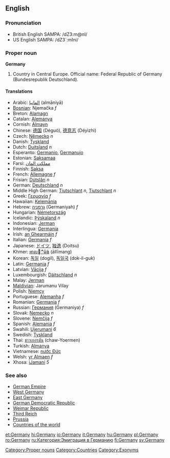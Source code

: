 ==English==
{{wikipedia}}
===Pronunciation===
*British English SAMPA: /dZ3:m@nI/
*US English SAMPA: /dZ3`:mIni/

===Proper noun===
'''Germany'''

# Country in Central Europe. Official name: Federal Republic of Germany (Bundesrepublik Deutschland).

====Translations====
*Arabic: [[المانيا]] (almāniyā)
*[[Bosnian]]: Njemačka ''f''
*Breton: [[Alamagn]]
*Catalan: [[Alemanya]]
*Cornish: [[Almayn]]
*Chinese: [[德国]] (Déguó), [[德意志]] (Déyìzhì)
*Czech: [[Německo]] ''n''
*Danish: [[Tyskland]]
*Dutch: [[Duitsland]] ''n''
*Esperanto: [[Germanio]], [[Germanujo]]
*Estonian: [[Saksamaa]]
*Farsi: [[مملکت المان]]
*Finnish: [[Saksa]]
*French: [[Allemagne]] ''f''
*Frisian: [[Dútslân]] ''n''
*German: [[Deutschland]] ''n''
*Middle High German: [[Tiutschlant]] ''n'', [[Tiutschlant]] ''n''
*Greek: [[Γερμανία]] ''f''
*Hawaiian: [[Kelemānia]]
*Hebrew: [[גרמניה]] (Germaniyah) ''f''
*Hungarian: [[Németország]]
*Icelandic: [[Þýskaland]] ''n''
*Indonesian: [[Jerman]]
*Interlingua: [[Germania]]
*Irish: [[an Ghearmáin]] ''f''
*Italian: [[Germania]] ''f''
*Japanese: [[ドイツ]], [[独逸]] (Doitsu)
*Khmer: [[ឤលឺម៉ង់]] (āllīmang)
*Korean: [[독일]] (dogil), [[독일국]] (dok-il-guk)
*Latin: [[Germania]] ''f''
*Latvian: [[Vācija]] ''f''
*Luxembourgish: [[Däitschland]] ''n''
*Malay: [[Jerman]]
*[[Maldivian]]: Jarumanu Vilay
*Polish: [[Niemcy]]
*Portuguese: [[Alemanha]] ''f''
*Romanian: [[Germania]] ''f''
*Russian: [[Германия]] (Germaniya) ''f'' 
*Slovak: [[Nemecko]] ''n''
*Slovene: [[Nemčija]] ''f''
*Spanish: [[Alemania]] ''f''
*Swahili: [[Ujerumani]] ''6''
*Swedish: [[Tyskland]]
*Thai: [[ชาวเยอรมัน]] (chaw-Yoermen)
*Turkish: [[Almanya]]
*Vietnamese: [[nước Đức]]
*Welsh: [[yr Almaen]] ''f''
*Xhosa: [[iJamani]] ''5''

===See also===
*[[German Empire]]
*[[West Germany]]
*[[East Germany]]
*[[German Democratic Republic]]
*[[Weimar Republic]]
*[[Third Reich]]
*[[Prussia]]
*[[Countries of the world]]
{{Wikipedia}}

[[Category:Proper nouns]]
[[Category:Countries]]
[[Category:Exonyms]]

[[et:Germany]]
[[hi:Germany]]
[[io:Germany]]
[[it:Germany]]
[[hu:Germany]]
[[pl:Germany]]
[[ro:Germany]]
[[ru:Категория:Эмиграция в Германию]]
[[fi:Germany]]
[[sv:Germany]]
